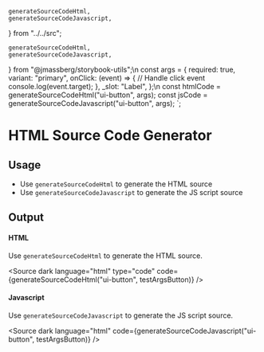     generateSourceCodeHtml,
    generateSourceCodeJavascript,
} from "../../src";

    generateSourceCodeHtml,
    generateSourceCodeJavascript,
} from "@jmassberg/storybook-utils";\n
const args = {
    required: true,
    variant: "primary",
    onClick: (event) => {
        // Handle click event
        console.log(event.target);
    },
    _slot: "Label",
};\n
const htmlCode = generateSourceCodeHtml("ui-button", args);
const jsCode = generateSourceCodeJavascript("ui-button", args);
`;

<Meta title="Code Generators/HTML" />

# HTML Source Code Generator

## Usage

-   Use `generateSourceCodeHtml` to generate the HTML source
-   Use `generateSourceCodeJavascript` to generate the JS script source

<Source code={usageExample} />

## Output

#### HTML

Use `generateSourceCodeHtml` to generate the HTML source.

<Source
    dark
    language="html"
    type="code"
    code={generateSourceCodeHtml("ui-button", testArgsButton)}
/>

#### Javascript

Use `generateSourceCodeJavascript` to generate the JS script source.

<Source
    dark
    language="html"
    code={generateSourceCodeJavascript("ui-button", testArgsButton)}
/>
